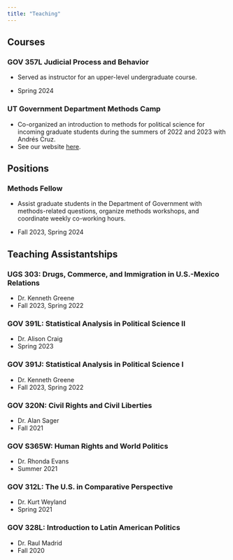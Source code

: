 ```yaml
---
title: "Teaching"
---
```


## Courses

### GOV 357L Judicial Process and Behavior

-   Served as instructor for an upper-level undergraduate course.

-   Spring 2024

### UT Government Department Methods Camp

-   Co-organized an introduction to methods for political science for incoming graduate students during the summers of 2022 and 2023 with Andrés Cruz.
-   See our website [here](https://methodscamp.github.io/).

## Positions

### Methods Fellow

-   Assist graduate students in the Department of Government with methods-related questions, organize methods workshops, and coordinate weekly co-working hours.

-   Fall 2023, Spring 2024

## Teaching Assistantships

### UGS 303: Drugs, Commerce, and Immigration in U.S.-Mexico Relations

-   Dr. Kenneth Greene
-   Fall 2023, Spring 2022

### GOV 391L: Statistical Analysis in Political Science II

-   Dr. Alison Craig
-   Spring 2023

### GOV 391J: Statistical Analysis in Political Science I

-   Dr. Kenneth Greene
-   Fall 2023, Spring 2022

### GOV 320N: Civil Rights and Civil Liberties

-   Dr. Alan Sager
-   Fall 2021

### GOV S365W: Human Rights and World Politics

-   Dr. Rhonda Evans
-   Summer 2021

### GOV 312L: The U.S. in Comparative Perspective

-   Dr. Kurt Weyland
-   Spring 2021

### GOV 328L: Introduction to Latin American Politics

-   Dr. Raul Madrid
-   Fall 2020
